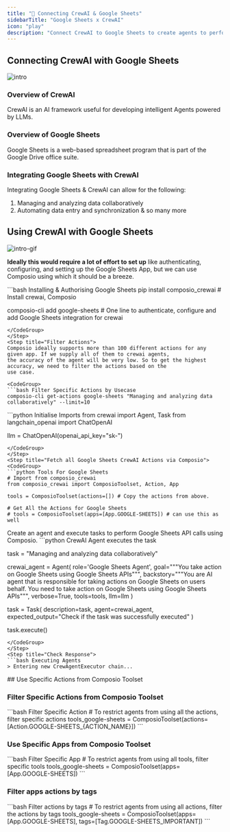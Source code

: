```yaml
---
title: "🚀 Connecting CrewAI & Google Sheets"
sidebarTitle: "Google Sheets x CrewAI"
icon: "play"
description: "Connect CrewAI to Google Sheets to create agents to perform tasks using natural language"
---
```


## Connecting CrewAI with Google Sheets
![intro](/media/intro.jpg)

### Overview of CrewAI

CrewAI is an AI framework useful for developing intelligent Agents powered by LLMs.

### Overview of Google Sheets

Google Sheets is a web-based spreadsheet program that is part of the Google Drive office suite.

### Integrating Google Sheets with CrewAI

Integrating Google Sheets & CrewAI can allow for the following:

1. Managing and analyzing data collaboratively
2. Automating data entry and synchronization
& so many more

## Using CrewAI with Google Sheets
![intro-gif](/media/intro.gif)
<Steps>
<Step title="Setting Up the Environment">

**Ideally this would require a lot of effort to set up** like authenticating, configuring, and setting up the Google Sheets App, but we can use Composio using which it should be a breeze.

<CodeGroup>
```bash Installing & Authorising Google Sheets
pip install composio_crewai # Install crewai, Composio 

composio-cli add google-sheets # One line to authenticate, configure and add Google Sheets integration for crewai
```
</CodeGroup>
</Step>
<Step title="Filter Actions">
Composio ideally supports more than 100 different actions for any given app. If we supply all of them to crewai agents, 
the accuracy of the agent will be very low. So to get the highest accuracy, we need to filter the actions based on the 
use case.

<CodeGroup>
```bash Filter Specific Actions by Usecase
composio-cli get-actions google-sheets "Managing and analyzing data collaboratively" --limit=10
```
</CodeGroup>

</Step>
<Step title="Import Base Packages">

<CodeGroup>
```python Initialise Imports
from crewai import Agent, Task
from langchain_openai import ChatOpenAI

llm = ChatOpenAI(openai_api_key="sk-<OPENAI KEY>")
```
</CodeGroup>
</Step>
<Step title="Fetch all Google Sheets CrewAI Actions via Composio">
<CodeGroup>
```python Tools For Google Sheets
# Import from composio_crewai
from composio_crewai import ComposioToolset, Action, App

tools = ComposioToolset(actions=[]) # Copy the actions from above. 

# Get All the Actions for Google Sheets
# tools = ComposioToolset(apps=[App.GOOGLE-SHEETS]) # can use this as well
```
</CodeGroup>
</Step>
<Step title="Execute the Agent">
Create an agent and execute tasks to perform Google Sheets API calls using Composio. 
<CodeGroup>
```python CrewAI Agent executes the task

task = "Managing and analyzing data collaboratively"

crewai_agent = Agent(
    role='Google Sheets Agent',
    goal="""You take action on Google Sheets using Google Sheets APIs""",
    backstory="""You are AI agent that is responsible for taking actions on Google Sheets on users behalf. You need to take action on Google Sheets using Google Sheets APIs""",
    verbose=True,
    tools=tools,
    llm=llm
)

task = Task(
    description=task,
    agent=crewai_agent,
    expected_output="Check if the task was successfully executed"
)

task.execute()
```
</CodeGroup>
</Step>
<Step title="Check Response">
```bash Executing Agents
> Entering new CrewAgentExecutor chain...
```
</Step>
</Steps>
## Use Specific Actions from Composio Toolset

### Filter Specific Actions from Composio Toolset

<CodeGroup>
```bash Filter Specific Action
# To restrict agents from using all the actions, filter specific actions
tools_google-sheets = ComposioToolset(actions=[Action.GOOGLE-SHEETS_{ACTION_NAME}])
```
</CodeGroup>

### Use Specific Apps from Composio Toolset
<CodeGroup>
```bash Filter Specific App
# To restrict agents from using all tools, filter specific tools
tools_google-sheets = ComposioToolset(apps=[App.GOOGLE-SHEETS])
```
</CodeGroup>

### Filter apps actions by tags 
<CodeGroup>
```bash Filter actions by tags
# To restrict agents from using all actions, filter the actions by tags
tools_google-sheets = ComposioToolset(apps=[App.GOOGLE-SHEETS], tags=[Tag.GOOGLE-SHEETS_IMPORTANT])
```
</CodeGroup>